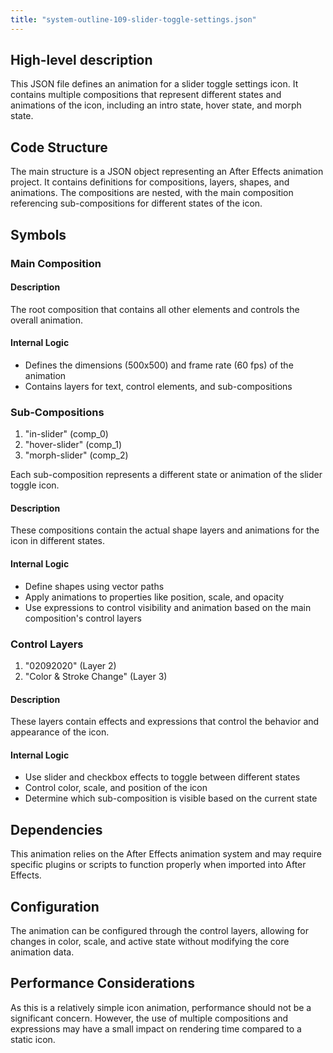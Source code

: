```yaml
---
title: "system-outline-109-slider-toggle-settings.json"
---
```


## High-level description
This JSON file defines an animation for a slider toggle settings icon. It contains multiple compositions that represent different states and animations of the icon, including an intro state, hover state, and morph state.

## Code Structure
The main structure is a JSON object representing an After Effects animation project. It contains definitions for compositions, layers, shapes, and animations. The compositions are nested, with the main composition referencing sub-compositions for different states of the icon.

## Symbols

### Main Composition
#### Description
The root composition that contains all other elements and controls the overall animation.

#### Internal Logic
- Defines the dimensions (500x500) and frame rate (60 fps) of the animation
- Contains layers for text, control elements, and sub-compositions

### Sub-Compositions
1. "in-slider" (comp_0)
2. "hover-slider" (comp_1)
3. "morph-slider" (comp_2)

Each sub-composition represents a different state or animation of the slider toggle icon.

#### Description
These compositions contain the actual shape layers and animations for the icon in different states.

#### Internal Logic
- Define shapes using vector paths
- Apply animations to properties like position, scale, and opacity
- Use expressions to control visibility and animation based on the main composition's control layers

### Control Layers
1. "02092020" (Layer 2)
2. "Color & Stroke Change" (Layer 3)

#### Description
These layers contain effects and expressions that control the behavior and appearance of the icon.

#### Internal Logic
- Use slider and checkbox effects to toggle between different states
- Control color, scale, and position of the icon
- Determine which sub-composition is visible based on the current state

## Dependencies
This animation relies on the After Effects animation system and may require specific plugins or scripts to function properly when imported into After Effects.

## Configuration
The animation can be configured through the control layers, allowing for changes in color, scale, and active state without modifying the core animation data.

## Performance Considerations
As this is a relatively simple icon animation, performance should not be a significant concern. However, the use of multiple compositions and expressions may have a small impact on rendering time compared to a static icon.